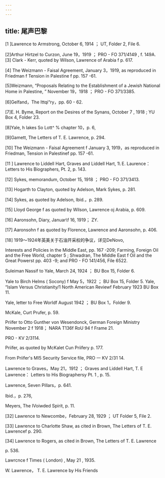 ```yaml
---
---
---
```

title: 尾声巴黎
---




[1 ]Lawrence to Armstrong, October 6, 1914 ； UT, Folder 2, File 6.

[2]Arthur Hirtzel to Curzon, June 19，1919 ； PRO - FO 371/4149 , f. 149A. [3] Clark - Kerr, quoted by Wilson, Lawrence of Arabia f p. 617.

[4] The Weizmann - Faisal Agreement, January 3，1919, as reproduced in Friedman f Tension in Palestine f pp. 157 -61.

[5]Weizmann, “Proposals Relating to the Establishment of a Jewish National Home in Palestine, ” November 19，1918 ； PRO - FO 371/3385.

[6]Gelfand，The Ittqi“ry，pp. 60 - 62.

[7]E. H. Byme, Report on the Desires of the Synans, October 7 , 1918 ; YU Box 4, Folder 23.

[8]Yale, h lakes So Lott^ % chapter 10，p. 6,

[9]Gamett, The Letters of T. E. Lawrence, p. 294.

[10] The Weizmann - Faisal Agreement f January 3, 1919，as reproduced in Friedman, Tension in Palestinef pp. 157 -61.

[11 ] Lawrence to Liddell Hart, Graves and Liddell Hart, 1\ E. Laurence： Letters to His Biographers, Pt. 2, p. 143.

[12] Sykes, memorandum, October 15, 1918 ； PRO - FO 371/3413.

[13] Hogarth to Clayton, quoted by Adelson, Mark Sykes, p. 281.

[14] Sykes, as quoted by Adelson, Ibid.，p. 289.

[15] Lloyd George f as quoted by Wilson, Lawrence oj Arabia, p. 609.

[16] Aaronsohn, Diary, Januar\f 16, 1919； ZY.

[17] Aaronsohn f as quoted by Florence, Lawrence and Aaronsohn, p. 406.

[18] 1919〜1924年英美关于石油开采权的争议，详见DeNovo,

Interests and Policies in the Middle East, pp. 167 -209; Farming, Foreign Oil and the Free World, chapter 5 ; Shwadran, The Middle East f Oil and the Great Powerst pp. 403 -9; and PRO - FO 141/456, File 6522.

Suleiman Nassif to Yale, March 24, 1924 ； BU Box 15, Folder 6.

Yale to Birch Helms ( Socony) f May 5，1922 ； BU Box 15, Folder 5. Yale, “Islam Versus Christianity/1 North American Reviewf February 1923 BU Box 11.

Yale, letter to Free Worldf August 1942 ； BU Box 1，Folder 9.

McKale, Curt Prufer, p. 59.

Priifer to Otto Gunther von Wesendonck, German Foreign Ministry November 2 f 1918； NARA T136f RoU 94 f Frame 21.

PRO - KV 2/3114.

Priifer, as quoted by McKalet Cun Priifery p. 177.

From Priifer's MI5 Security Service file, PRO 一 KV 2/31 14.

Lawrence to Graves，May 21，1912 ； Graves and Liddell Hart, T. E Lawrence： Letters to His Biographersy Pt. 1 , p. 15.

Lawrence, Seven Pillars，p. 641.

Ibid.，p. 276,

Meyers, The IVoiwded Spirit, p. 11.

[32] Lawrence to Newcombe，February 28, 1929 ； UT Folder 5, File 2.

[33] Lawrence to Charlotte Shaw, as cited in Brown, The Letters of T. E. Lawrencef p. 290.

[34] Lawrence to Rogers, as cited in Brown, The Letters of T. E. Lawrence

p. 536.

Lawrcnce f Times ( London) , May 21 , 1935.

W. Lawrence， T. E. Lawrence by His Friends